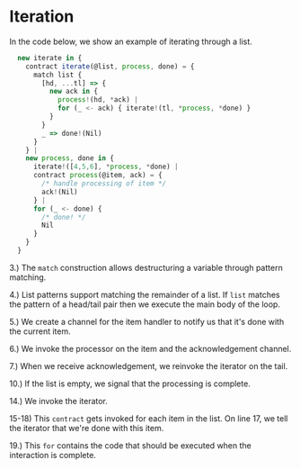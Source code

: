# Iteration

In the code below, we show an example of iterating through a list.

```ts
  new iterate in {
    contract iterate(@list, process, done) = {
      match list {
        [hd, ...tl] => {
          new ack in {
            process!(hd, *ack) |
            for (_ <- ack) { iterate!(tl, *process, *done) }
          }
        }
        _ => done!(Nil)
      }
    } |
    new process, done in {
      iterate!([4,5,6], *process, *done) |
      contract process(@item, ack) = {
        /* handle processing of item */
        ack!(Nil)
      } |
      for (_ <- done) {
        /* done! */
        Nil
      }
    }
  }
```

3.) The `match` construction allows destructuring a variable through pattern matching.

4.) List patterns support matching the remainder of a list. If `list` matches the pattern of a head/tail pair then we execute the main body of the loop.

5.) We create a channel for the item handler to notify us that it's done with the current item.

6.) We invoke the processor on the item and the acknowledgement channel.

7.) When we receive acknowledgement, we reinvoke the iterator on the tail.

10.) If the list is empty, we signal that the processing is complete.

14.) We invoke the iterator.

15-18) This `contract` gets invoked for each item in the list. On line 17, we tell the iterator that we're done with this item.

19.) This `for` contains the code that should be executed when the interaction is complete.
